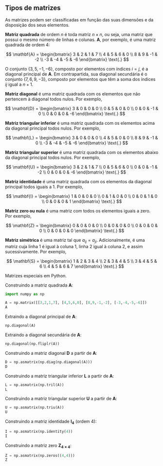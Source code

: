 ## Tipos de matrizes

As matrizes podem ser classificadas em função das suas dimensões e da disposição dos seus elementos. 

**Matriz quadrada** de ordem $n$ é toda matriz $n \times n$, ou seja, uma matriz que possui o mesmo número de linhas e colunas. $\mathbf{A}$, por exemplo, é uma matriz quadrada de ordem 4:

$$
\mathbf{A} = \begin{bmatrix}
3 & 2 & 1 & 7 \\ 
4 & 5 & 6 & 0 \\
8 & 9 & -1 & -2 \\
-3 & -4 & -5 & -6
\end{bmatrix} \text{.}
$$

O conjunto $\{ 3,5,-1,-6 \}$, composto por elementos com índices $i = j$, é a diagonal principal de $\mathbf{A}$. Em contrapartida, sua diagonal secundária é o conjunto $\{ 7,6,9,-3 \}$, composto por elementos que têm a soma dos índices $ij$ igual a $n + 1$.

**Matriz diagonal** é uma matriz quadrada com os elementos que não pertencem à diagonal todos nulos. Por exemplo,

$$
\mathbf{D} = \begin{bmatrix}
3 & 0 & 0 & 0 \\ 
0 & 5 & 0 & 0 \\
0 & 0 & -1 & 0 \\
0 & 0 & 0 & -6
\end{bmatrix} \text{.}
$$

**Matriz triangular inferior** é uma matriz quadrada com os elementos acima da diagonal principal todos nulos. Por exemplo,

$$
\mathbf{L} = \begin{bmatrix}
3 & 0 & 0 & 0 \\ 
4 & 5 & 0 & 0 \\
8 & 9 & -1 & 0 \\
-3 & -4 & -5 & -6
\end{bmatrix} \text{.}
$$

**Matriz triangular superior** é uma matriz quadrada com os elementos abaixo da diagonal principal todos nulos. Por exemplo,

$$
\mathbf{U} = \begin{bmatrix}
3 & 2 & 1 & 7 \\ 
0 & 5 & 6 & 0 \\
0 & 0 & -1 & -2 \\
0 & 0 & 0 & -6
\end{bmatrix} \text{.}
$$

**Matriz identidade** é uma matriz quadrada com os elementos da diagonal principal todos iguais a 1. Por exemplo,

$$
\mathbf{I} = \begin{bmatrix}
1 & 0 & 0 & 0 \\ 
0 & 1 & 0 & 0 \\
0 & 0 & 1 & 0 \\
0 & 0 & 0 & 1
\end{bmatrix} \text{.}
$$

**Matriz zero ou nula** é uma matriz com todos os elementos iguais a zero. Por exemplo,

$$
\mathbf{Z} = \begin{bmatrix}
0 & 0 & 0 & 0 \\ 
0 & 0 & 0 & 0 \\
0 & 0 & 0 & 0 \\
0 & 0 & 0 & 0
\end{bmatrix} \text{.}
$$

**Matriz simétrica** é uma matriz tal que $a_{ij} = a_{ji}$. Adicionalmente, é uma matriz cuja linha 1 é igual à coluna 1, linha 2 igual à coluna 2, e assim sucessivamente. Por exemplo,

$$
\mathbf{S} = \begin{bmatrix}
1 & 2 & 3 & 4 \\ 
2 & 3 & 4 & 5 \\
3 & 4 & 5 & 6 \\
4 & 5 & 6 & 7
\end{bmatrix} \text{.}
$$

::: {.example}
Matrizes especiais em Python.

Construindo a matriz quadrada $\mathbf{A}$:
```python
import numpy as np

A = np.matrix([[3,2,1,7], [4,5,6,0], [8,9,-1,-2], [-3,-4,-5,-6]])
A
```

Extraindo a diagonal principal de $\mathbf{A}$:
```python
np.diagonal(A)
```

Extraindo a diagonal secundária de $\mathbf{A}$:
```python
np.diagonal(np.fliplr(A))
```

Construindo a matriz diagonal $\mathbf{D}$ a partir de $\mathbf{A}$:
```python
D = np.asmatrix(np.diag(np.diagonal(A)))
D
```

Construindo a matriz triangular inferior $\mathbf{L}$ a partir de $\mathbf{A}$:
```python
L = np.asmatrix(np.tril(A))
L
```

Construindo a matriz triangular superior $\mathbf{U}$ a partir de $\mathbf{A}$:
```python
U = np.asmatrix(np.triu(A))
U
```

Construindo a matriz identidade $\mathbf{I_4}$ (ordem 4):
```python
I = np.asmatrix(np.identity(4))
I
```

Construindo a matriz zero $\mathbf{Z_{4 \times 4}}$:
```python
Z = np.asmatrix(np.zeros((4,4)))
Z
```
:::

